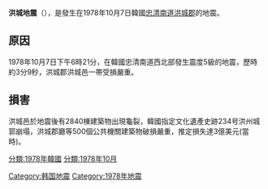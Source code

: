 {{Unreferenced|time=2020-03-08T11:10:32+00:00}}
{{noteTA|G1=Earthquake}}
'''洪城地震'''（{{lang-ko|홍성 지진}}），是發生在1978年10月7日韓國[[忠清南道|忠清南道]][[洪城郡|洪城郡]]的地震。

==原因==
1978年10月7日下午6時21分，在韓國忠清南道西北部發生震度5級的地震，歷時約3分9秒，洪城郡洪城邑一帯受損嚴重。

==損害==
洪城邑於地震後有2840棟建築物出現龜裂，韓國指定文化遺產史跡234号洪州城郭崩塌，洪城郡廳等500個公共機關建築物破損嚴重，推定損失達3億美元(當時)。

[[Category:韩国地震|Category:韩国地震]]
[[Category:1978年地震|Category:1978年地震]]
[[分類:1978年韓國|分類:1978年韓國]]
[[分類:1978年10月|分類:1978年10月]]